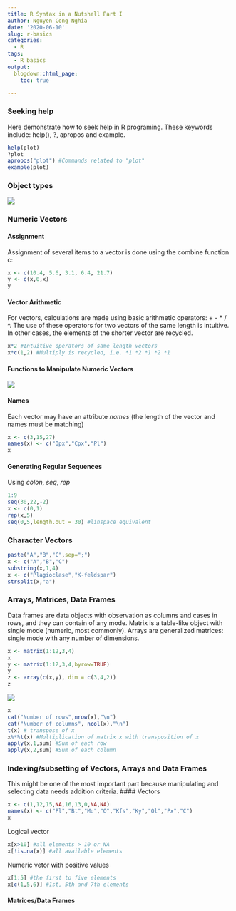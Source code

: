 ```yaml
---
title: R Syntax in a Nutshell Part I
author: Nguyen Cong Nghia
date: '2020-06-10'
slug: r-basics
categories:
  - R
tags:
  - R basics
output:
  blogdown::html_page:
    toc: true

---
```


### Seeking help
Here demonstrate how to seek help in R programing. These keywords include: help(), ?, apropos and example.
```r
help(plot)
?plot
apropos("plot") #Commands related to "plot"
example(plot)
```
### Object types
![](/post/r-basics_files/Screen Shot 2020-06-11 at 4.33.21 PM.png)

### Numeric Vectors
#### Assignment
Assignment of several items to a vector is done using the combine function c:
```r
x <- c(10.4, 5.6, 3.1, 6.4, 21.7)
y <- c(x,0,x)
y
```
#### Vector Arithmetic
For vectors, calculations are made using basic arithmetic operators: + - * / ^. The use of these operators for two vectors of the same length is intuitive. In other cases, the elements of the shorter vector are recycled.
```r
x*2 #Intuitive operators of same length vectors
x*c(1,2) #Multiply is recycled, i.e. *1 *2 *1 *2 *1
```
#### Functions to Manipulate Numeric Vectors
![](/post/r-basics_files/Screen Shot 2020-06-11 at 4.29.55 PM.png)

#### Names
Each vector may have an attribute *names* (the length of the vector and names must be matching)
```r
x <- c(3,15,27)
names(x) <- c("Opx","Cpx","Pl")
x
```
#### Generating Regular Sequences
Using *colon*, *seq*, *rep*
```r
1:9
seq(30,22,-2)
x <- c(0,1)
rep(x,5)
seq(0,5,length.out = 30) #linspace equivalent
```
### Character Vectors
```r
paste("A","B","C",sep=";")
x <- c("A","B","C")
substring(x,1,4)
x <- c("Plagioclase","K-feldspar")
strsplit(x,"a")
```
### Arrays, Matrices, Data Frames
Data frames are data objects with observation as columns and cases in rows, and they can contain of any mode. Matrix is a table-like object with single mode (numeric, most commonly). Arrays are generalized matrices: single mode with any number of dimensions.
```r
x <- matrix(1:12,3,4)
x
y <- matrix(1:12,3,4,byrow=TRUE)
y
z <- array(c(x,y), dim = c(3,4,2))
z
```
![](/post/r-basics_files/Screen Shot 2020-06-11 at 4.34.55 PM.png)

```r
x
cat("Number of rows",nrow(x),"\n")
cat("Number of columns", ncol(x),"\n")
t(x) # transpose of x
x%*%t(x) #Multiplication of matrix x with transposition of x
apply(x,1,sum) #Sum of each row
apply(x,2,sum) #Sum of each column
```
### Indexing/subsetting of Vectors, Arrays and Data Frames
This might be one of the most important part because manipulating and selecting data needs addition criteria. 
#### Vectors
```r
x <- c(1,12,15,NA,16,13,0,NA,NA)
names(x) <- c("Pl","Bt","Mu","Q","Kfs","Ky","Ol","Px","C")
x
```
Logical vector
```r
x[x>10] #all elements > 10 or NA
x[!is.na(x)] #all available elements
```
Numeric vetor with positive values
```r
x[1:5] #the first to five elements
x[c(1,5,6)] #1st, 5th and 7th elements
```
#### Matrices/Data Frames

